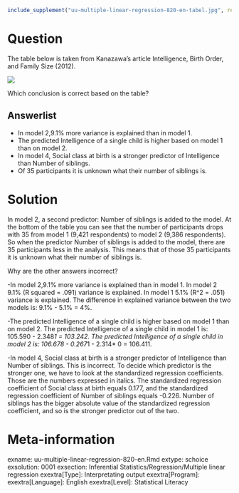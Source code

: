 ```{r, echo = FALSE, results = "hide"}
include_supplement("uu-multiple-linear-regression-820-en-tabel.jpg", recursive = TRUE)
```
Question
========
The table below is taken from Kanazawa's article Intelligence, Birth Order, and Family Size (2012).

![](uu-multiple-linear-regression-820-en-tabel.jpg)
  
Which conclusion is correct based on the table?

Answerlist
----------
* In model 2,9.1% more variance is explained than in model 1.
* The predicted Intelligence of a single child is higher based on model 1 than on model 2.
* In model 4, Social class at birth is a stronger predictor of Intelligence than Number of siblings.
* Of 35 participants it is unknown what their number of siblings is.


Solution
========
In model 2, a second predictor: Number of siblings is added to the model. At the bottom of the table you can see that the number of participants drops with 35 from model 1 (9,421 respondents) to model 2 (9,386 respondents). So when the predictor Number of siblings is added to the model, there are 35 participants less in the analysis. This means that of those 35 participants it is unknown what their number of siblings is. 

Why are the other answers incorrect?

-In model 2,9.1% more variance is explained than in model 1. 
In model 2 9.1% (R squared = .091) variance is explained. In model 1 5.1% (R^2 = .051) variance is explained. The difference in explained variance between the two models is: 9.1% - 5.1% = 4%. 

-The predicted Intelligence of a single child is higher based on model 1 than on model 2. 
The predicted Intelligence of a single child in model 1 is: 105.590 - 2.348*1 = 103.242.
The predicted Intelligence of a single child in model 2 is: 106.678 - 0.267*1 - 2.314* 0 = 106.411.

-In model 4, Social class at birth is a stronger predictor of Intelligence than Number of siblings. This is incorrect.
To decide which predictor is the stronger one, we have to look at the standardized regression coefficients. Those are the numbers expressed in italics. The standardized regression coefficient of Social class at birth equals 0.177, and the standardized regression coefficient of Number of siblings equals -0.226. Number of siblings has the bigger absolute value of the standardized regression coefficient, and so is the stronger predictor out of the two.


Meta-information
================
exname: uu-multiple-linear-regression-820-en.Rmd
extype: schoice
exsolution: 0001
exsection: Inferential Statistics/Regression/Multiple linear regression
exextra[Type]: Interpretating output
exextra[Program]: 
exextra[Language]: English
exextra[Level]: Statistical Literacy